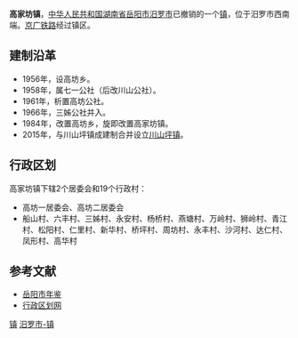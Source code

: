 {{中国乡级行政区<!---乡级行政区专用模板--->
|行政区全称 = 高家坊镇
|景观照片文件名 = 
|景观照片描述 = 
|位置图文件名 = 
|位置图描述 = 
|汉语拼音 = 
|通用拼音 = 
|上级行政区 = [[湖南省|湖南省]][[岳阳市|岳阳市]][[汨罗市|汨罗市]]
|行政区类别 = 镇
|行政区划代码 = 430681106
|建置时间 = 1984年
|政府驻地 = 高家坊
|地理坐标 = 
|毗邻 = 
|行政区划 = 21
|村委会 = 19
|居委会 = 2
|总面积 = 76平方公里
|户籍人口 = 2.3万
|户籍人口年份 = 2009
|常住人口 = 
|常住人口年份 = 
|人口密度 = 
|GDP = 
|GDP年份 = 
|邮政编码 =  
|电话区号 = 
|时区 = UTC+8（[[东八区|东八区]]）
|官方网站 = 
|网站名称 = 
}}
'''高家坊镇'''，[[中华人民共和国|中华人民共和国]][[湖南省|湖南省]][[岳阳市|岳阳市]][[汨罗市|汨罗市]]已撤销的一个[[镇|镇]]，位于汨罗市西南端。[[京广铁路|京广铁路]]经过镇区。

==建制沿革==
*1956年，设高坊乡。
*1958年，属七一公社（后改川山公社）。
*1961年，析置高坊公社。
*1966年，三姊公社并入。
*1984年，改置高坊乡，旋即改置高家坊镇。
*2015年，与川山坪镇成建制合并设立[[川山坪镇|川山坪镇]]。

==行政区划==
高家坊镇下辖2个居委会和19个行政村：
*高坊一居委会、高坊二居委会
*船山村、六丰村、三姊村、永安村、杨桥村、燕塘村、万岭村、狮岭村、青江村、松阳村、仁里村、新华村、桥坪村、周坊村、永丰村、沙河村、达仁村、凤形村、高华村

==参考文献==
*[http://www.yysqw.gov.cn/Html/10/1/34/4/566905984784.html 岳阳市年鉴]{{dead link|date=2018年5月 |bot=InternetArchiveBot |fix-attempted=yes }}
*[http://www.xzqh.org/html/2011/0615/25072.html 行政区划网]{{dead link|date=2018年5月 |bot=InternetArchiveBot |fix-attempted=yes }}

{{湖南小作品}}
{{汨罗市行政区划}}

[[Category:汨罗市行政区划|镇]]
[[Category:岳阳乡镇|汨罗市-镇]]